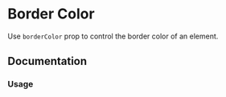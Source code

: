 # Border Color

Use `borderColor` prop to control the border color of an element.

## Documentation

### Usage

<ax-demo name="border-color/usage" />
